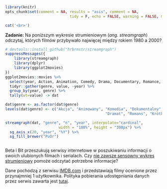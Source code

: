 ```r
library(knitr)
opts_chunk$set(comment = NA, results = "asis", comment = NA, 
							 tidy = F, echo = FALSE, warning = FALSE, message = FALSE, error = FALSE)
```

```r
cat('<br>')
```	

**Zadanie:** Na poniższym wykresie strumieniowym (*ang. streamgraph*) odczytaj, których filmów przybywało najwięcej między rokiem 1980 a 2000?

```r
# devtools::install_github("hrbrmstr/streamgraph")
suppressMessages({
	library(streamgraph)
	library(dplyr)
	library(ggplot2movies)
})
ggplot2movies::movies %>%
  select(year, Action, Animation, Comedy, Drama, Documentary, Romance, Short) %>%
  tidyr::gather(genre, value, -year) %>%
  group_by(year, genre) %>%
  tally(wt=value) -> dat

dat$genre <- as.factor(dat$genre)
levels(dat$genre) <- c("Akcja", "Animowany", "Komedia", "Dokumentalny",
											 "Dramat", "Romans", "Krótkometrażowy")

streamgraph(dat, "genre", "n", "year", interpolate="cardinal",
						width = "100%", height = "300px") %>%
  sg_axis_x(20, "year", "%Y") %>%
  sg_fill_brewer("PuOr")



```

Beta i Bit przeszukują serwisy internetowe w poszukiwaniu informacji o swoich ulubionych filmach i serialach. Czy [nie zawsze sensowny wykres strumieniowy](http://www.visualisingdata.com/2010/08/making-sense-of-streamgraphs/) pomoże odczytać potrzebne informacje?

Dane pochodzą z serwisu [IMDB.com](http://imdb.com/) i przedstawiają filmy ocenione przez przynajmniej 1 użytkownika. Polityka pobierania udostępniania danych przez serwis zawarta jest [tutaj](http://www.imdb.com/help/show_leaf?infosource).
